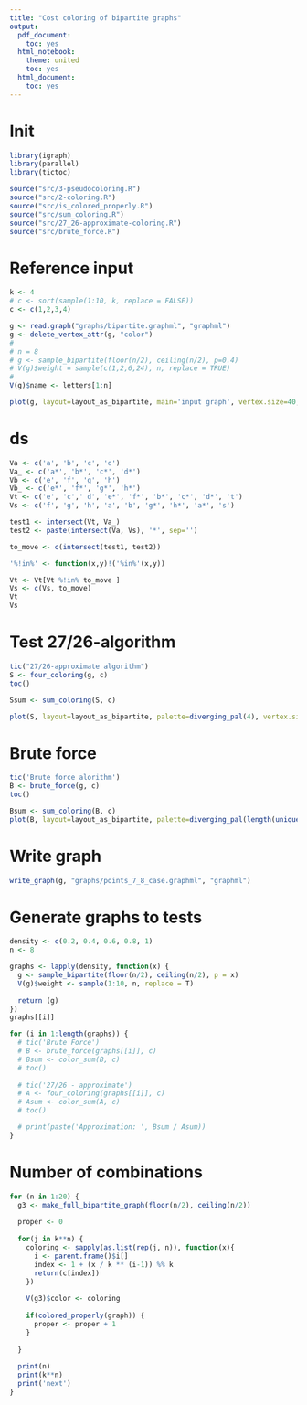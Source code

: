 ```yaml
---
title: "Cost coloring of bipartite graphs"
output:
  pdf_document:
    toc: yes
  html_notebook:
    theme: united
    toc: yes
  html_document:
    toc: yes
---
```


# Init
```r
library(igraph)
library(parallel)
library(tictoc)

source("src/3-pseudocoloring.R")
source("src/2-coloring.R")
source("src/is_colored_properly.R")
source("src/sum_coloring.R")
source("src/27_26-approximate-coloring.R")
source("src/brute_force.R")
```
# Reference input
```r
k <- 4
# c <- sort(sample(1:10, k, replace = FALSE))
c <- c(1,2,3,4)

g <- read.graph("graphs/bipartite.graphml", "graphml")
g <- delete_vertex_attr(g, "color")
# 
# n = 8
# g <- sample_bipartite(floor(n/2), ceiling(n/2), p=0.4)
# V(g)$weight = sample(c(1,2,6,24), n, replace = TRUE)
# 
V(g)$name <- letters[1:n]

plot(g, layout=layout_as_bipartite, main='input graph', vertex.size=40, vertex.label.cex=1, vertex.label = paste(V(g)$name, '/', V(g)$weight))
```
# ds
```r
Va <- c('a', 'b', 'c', 'd')
Va_ <- c('a*', 'b*', 'c*', 'd*')
Vb <- c('e', 'f', 'g', 'h')
Vb_ <- c('e*', 'f*', 'g*', 'h*')
Vt <- c('e', 'c',' d', 'e*', 'f*', 'b*', 'c*', 'd*', 't')
Vs <- c('f', 'g', 'h', 'a', 'b', 'g*', 'h*', 'a*', 's')

test1 <- intersect(Vt, Va_)
test2 <- paste(intersect(Va, Vs), '*', sep='')

to_move <- c(intersect(test1, test2))

'%!in%' <- function(x,y)!('%in%'(x,y))

Vt <- Vt[Vt %!in% to_move ]
Vs <- c(Vs, to_move)
Vt
Vs
```
# Test 27/26-algorithm
```r
tic("27/26-approximate algorithm")
S <- four_coloring(g, c)
toc()

Ssum <- sum_coloring(S, c)

plot(S, layout=layout_as_bipartite, palette=diverging_pal(4), vertex.size=40, vertex.label.cex=1, main=paste('27/26-approximate - cost: ', Ssum), vertex.label = paste(V(S)$name, '/', V(S)$weight, '/', V(S)$color, sep=''))
```
# Brute force
```r
tic('Brute force alorithm')
B <- brute_force(g, c)
toc()

Bsum <- sum_coloring(B, c)
plot(B, layout=layout_as_bipartite, palette=diverging_pal(length(unique(V(B)$color))), vertex.size=40, vertex.label.cex=1, main=paste('Brute Force - sum:', Bsum), vertex.label = paste(V(B)$name, '/', V(B)$weight, '/', V(B)$color, sep=''))
```
# Write graph
```r
write_graph(g, "graphs/points_7_8_case.graphml", "graphml")
```
# Generate graphs to tests
```r
density <- c(0.2, 0.4, 0.6, 0.8, 1)
n <- 8

graphs <- lapply(density, function(x) {
  g <- sample_bipartite(floor(n/2), ceiling(n/2), p = x)
  V(g)$weight <- sample(1:10, n, replace = T)
  
  return (g)
})
graphs[[i]]

for (i in 1:length(graphs)) {
  # tic('Brute Force')
  # B <- brute_force(graphs[[i]], c)
  # Bsum <- color_sum(B, c)
  # toc()
  
  # tic('27/26 - approximate')
  # A <- four_coloring(graphs[[i]], c)
  # Asum <- color_sum(A, c)
  # toc()

  # print(paste('Approximation: ', Bsum / Asum))
}

```
# Number of combinations
```r
for (n in 1:20) {
  g3 <- make_full_bipartite_graph(floor(n/2), ceiling(n/2))
  
  proper <- 0
    
  for(j in k**n) {
    coloring <- sapply(as.list(rep(j, n)), function(x){
      i <- parent.frame()$i[]
      index <- 1 + (x / k ** (i-1)) %% k
      return(c[index])
    })
    
    V(g3)$color <- coloring
    
    if(colored_properly(graph)) {
      proper <- proper + 1
    }
    
  }
  
  print(n)
  print(k**n)
  print('next')
}
```
